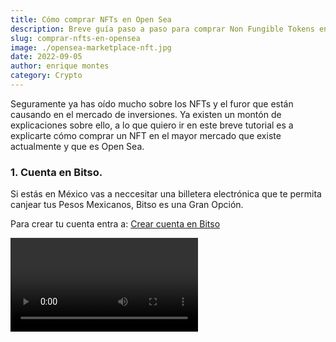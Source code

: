 ```yaml
---
title: Cómo comprar NFTs en Open Sea
description: Breve guía paso a paso para comprar Non Fungible Tokens en Open Sea, actualmente el Mayor Market Place para NFTs
slug: comprar-nfts-en-opensea
image: ./opensea-marketplace-nft.jpg
date: 2022-09-05
author: enrique montes
category: Crypto
---
```


Seguramente ya has oído mucho sobre los NFTs y el furor que están causando en el mercado de inversiones.
Ya existen un montón de explicaciones sobre ello, a lo que quiero ir en este breve tutorial es a explicarte
cómo comprar un NFT en el mayor mercado que existe actualmente y que es Open Sea.

### 1. Cuenta en Bitso.

Si estás en México vas a neccesitar una billetera electrónica que te permita canjear tus Pesos Mexicanos, Bitso es una Gran Opción.

Para crear tu cuenta entra a: [Crear cuenta en Bitso](https://bitso.com/register?ref=zikgl)


<Video src="https://www.youtube.com/embed/A5G6WwjSXyQ" />

Este video te explica a detalle como configurar bitso.

### 2. Cuenta en MetaMask.

Metamask es la cartera con la que podrás comprar los Nfts en Open Sea.

Para instalar tu cartera Metamask Vista https://metamask.io/download/

Si quieres una explicación detallada de Metamask visita [Cómo configurar fácilmente una billetera de MetaMask](/es/posts/configurar-billetera-metamask)

Ya que tengas tu cuenta de MetaMask es importante que compres "Etherum" por ejemplo Metes mil pesos a tu cuenta de Bitso y Transfieres el equivalente en Ethereums a tu cuenta de Metamak.

### 3. Cuenta en Open Sea.

Lo siguiente es ir a https://opensea.io/login  ahí seleccionas la poción de Metamask y entras con la cuenta que creamos previamente.

Ya en Metamask te va a dar varias opciones para ver las tendencias y puedas elegir en qué NFTs invertir.

### 4. Compra de la Colección del Turista Yucatán

Una colección de NFTs Mexicana (Yucateca para más específico) es https://opensea.io/collection/turistayucatan. 
Aprovechen ahorita que está empezando y los precios están bajos.  
La colección cuenta con el Respaldo del Turista México (https://turista.com.mx) entonces seguramente va a subir de precio.

En esta colección hay NFTs muy económicos, desde 0.01 Ethereums que son algo así de $300 pesos mexicanos (al 7 de Septiembre 2022).
[![Colección Turista Yucatan](coleccion-turista-yucatan.png)](https://opensea.io/collection/turistayucatan)

En esa colección eliges el que más te guste (o al que le veas más posiblidades de crecer de valor) y presionas el botón "Buy Now"
Por ejemplo 
[Este NFT de una Mestiza](https://opensea.io/assets/ethereum/0x495f947276749ce646f68ac8c248420045cb7b5e/40204312931910274261888319886493561627181628932808286703084245925358922104833/)

Y eso es todo,  Bienvenido al mundo de la compra de NFTs.


<Video src="https://www.youtube.com/embed/tLc4i1IEp04" />
